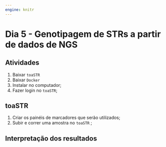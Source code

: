 ```yaml
---
engine: knitr
---
```

# Dia 5 - Genotipagem de STRs a partir de dados de NGS {#sec-dia5 .unnumbered}

## Atividades

1.  Baixar `toaSTR`
2.  Baixar `Docker`
3.  Instalar no computador;
4.  Fazer login no `toaSTR`;

## toaSTR

1.  Criar os painéis de marcadores que serão utilizados;
2.  Subir e correr uma amostra no `toaSTR` ;

## Interpretação dos resultados
